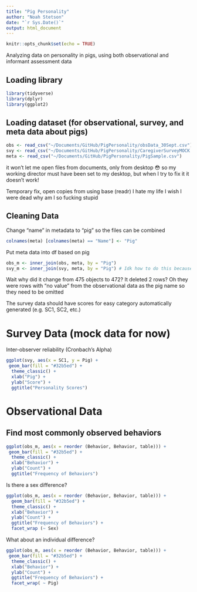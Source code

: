 ```yaml
---
title: "Pig Personality"
author: "Noah Stetson"
date: "`r Sys.Date()`"
output: html_document
---
```


```r
knitr::opts_chunk$set(echo = TRUE)
```

Analyzing data on personality in pigs, using both observational and informant assessment data

## Loading library

```r
library(tidyverse)
library(dplyr)
library(ggplot2)
```

## Loading dataset (for observational, survey, and meta data about pigs)

```r
obs <- read_csv("~/Documents/GitHub/PigPersonality/obsData_30Sept.csv")
svy <- read_csv("~/Documents/GitHub/PigPersonality/CaregiverSurveyMOCK.csv")
meta <- read_csv("~/Documents/GitHub/PigPersonality/PigSample.csv")
```

it won't let me open files from documents, only from desktop 😳 so my working director must have been set to my desktop, but when I try to fix it it doesn't work!

Temporary fix, open copies from using base (readr) I hate my life I wish I were dead why am I so fucking stupid

## Cleaning Data

Change "name" in metadata to "pig" so the files can be combined
```r
colnames(meta) [colnames(meta) == "Name"] <- "Pig"
```

Put meta data into df based on pig
```r
obs_m <- inner_join(obs, meta, by = "Pig")
svy_m <- inner_join(svy, meta, by = "Pig") # Idk how to do this because Qualtrics will actually put them as numbers. I need to first change the numbers into the pigs' names. There must be an easy way to do this bc the meta data has numbered columns.
```
Wait why did it change from 475 objects to 472? It deleted 2 rows? Oh they were rows with "no value" from the observational data as the pig name so they need to be omitted

The survey data should have scores for easy category automatically generated (e.g. SC1, SC2, etc.)

# Survey Data (mock data for now)

Inter-observer reliability (Cronbach's Alpha)
```r
ggplot(svy, aes(x = SC1, y = Pig) +
 geom_bar(fill = "#32b5ed") +
  theme_classic() +
  xlab("Pig") +
  ylab("Score") +
  ggtitle("Personality Scores")
```


# Observational Data

## Find most commonly observed behaviors
```r
ggplot(obs_m, aes(x = reorder (Behavior, Behavior, table))) +
 geom_bar(fill = "#32b5ed") +
  theme_classic() +
  xlab("Behavior") +
  ylab("Count") +
  ggtitle("Frequency of Behaviors")
```

Is there a sex difference?
```r
ggplot(obs_m, aes(x = reorder (Behavior, Behavior, table))) +
  geom_bar(fill = "#32b5ed") +
  theme_classic() +
  xlab("Behavior") +
  ylab("Count") +
  ggtitle("Frequency of Behaviors") +
  facet_wrap (~ Sex)
```

What about an individual difference?
```r
ggplot(obs_m, aes(x = reorder (Behavior, Behavior, table))) +
 geom_bar(fill = "#32b5ed") +
  theme_classic() +
  xlab("Behavior") +
  ylab("Count") +
  ggtitle("Frequency of Behaviors") +
  facet_wrap( ~ Pig)
```
